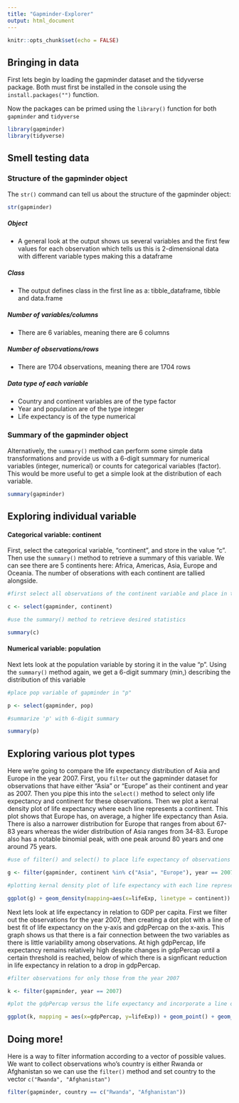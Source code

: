```yaml
---
title: "Gapminder-Explorer"
output: html_document
---
```


```r
knitr::opts_chunk$set(echo = FALSE)
```
## Bringing in data
First lets begin by loading the gapminder dataset and the tidyverse package. Both must first be installed in the console using the `install.packages("")` function. 

Now the packages can be primed using the `library()` function for both `gapminder` and `tidyverse`


```r
library(gapminder)
library(tidyverse)
```

## Smell testing data

### Structure of the gapminder object

The `str()` command can tell us about the structure of the gapminder object:

```r
str(gapminder)
```
##### Object

* A general look at the output shows us several variables and the first few values for each observation which tells us this is 2-dimensional data with different variable types making this a dataframe


##### Class

* The output defines class in the first line as a: tibble_dataframe, tibble and data.frame

##### Number of variables/columns

* There are 6 variables, meaning there are 6 columns

##### Number of observations/rows

* There are 1704 observations, meaning there are 1704 rows

##### Data type of each variable

* Country and continent variables are of the type factor
* Year and population are of the type integer
* Life expectancy is of the type numerical

### Summary of the gapminder object

Alternatively, the `summary()` method can perform some simple data transformations and provide us with a 6-digit summary for numerical variables (integer, numerical) or counts for categorical variables (factor). This would be more useful to get a simple look at the distribution of each variable.

```r
summary(gapminder)
```

## Exploring individual variable

#### Categorical variable: continent

First, select the categorical variable, "continent", and store in the value "c". Then use the `summary()` method to retrieve a summary of this variable. We can see there are 5 continents here: Africa, Americas, Asia, Europe and Oceania. The number of obserations with each continent are tallied alongside.  
```r
#first select all observations of the continent variable and place in the value 'c'

c <- select(gapminder, continent)

#use the summary() method to retrieve desired statistics

summary(c)

```


#### Numerical variable: population

Next lets look at the population variable by storing it in the value "p". Using the `summary()` method again, we get a 6-digit summary (min,) describing the distribution of this variable

```r
#place pop variable of gapminder in "p"

p <- select(gapminder, pop)

#summarize 'p' with 6-digit summary

summary(p)
```

## Exploring various plot types

Here we're going to compare the life expectancy distribution of Asia and Europe in the year 2007. First, you `filter` out the gapminder dataset for observations that have either "Asia" or "Europe" as their continent and year as 2007. Then you pipe this into the `select()` method to select only life expectancy and continent for these observations. Then we plot a kernal density plot of life expectancy where each line represents a continent. This plot shows that Europe has, on average, a higher life expectancy than Asia. There is also a narrower distribution for Europe that ranges from about 67-83 years whereas the wider distribution of Asia ranges from 34-83. Europe also has a notable binomial peak, with one peak around 80 years and one around 75 years. 

```r
#use of filter() and select() to place life expectancy of observations that are only from Asia or Europe in the variable 'g'

g <- filter(gapminder, continent %in% c("Asia", "Europe"), year == 2007) %>% select(lifeExp, continent)

#plotting kernal density plot of life expectancy with each line representing continent

ggplot(g) + geom_density(mapping=aes(x=lifeExp, linetype = continent))
```

Next lets look at life expectancy in relation to GDP per capita. First we filter out the observations for the year 2007, then creating a dot plot with a line of best fit of life expectancy on the y-axis and gdpPercap on the x-axis. This graph shows us that there is a fair connection between the two variables as there is little variability among observations. At high gdpPercap, life expectancy remains relatively high despite changes in gdpPercap until a certain threshold is reached, below of which there is a signficant reduction in life expectancy in relation to a drop in gdpPercap.

```r
#filter observations for only those from the year 2007

k <- filter(gapminder, year == 2007)

#plot the gdpPercap versus the life expectancy and incorporate a line of best fit

ggplot(k, mapping = aes(x=gdpPercap, y=lifeExp)) + geom_point() + geom_smooth()
```

## Doing more!

Here is a way to filter information according to a vector of possible values. We want to collect observations who's country is either Rwanda or Afghanistan so we can use the `filter()` method and set country to the vector `c("Rwanda", "Afghanistan")`

```r
filter(gapminder, country == c("Rwanda", "Afghanistan"))
```












